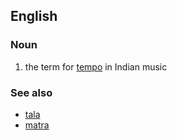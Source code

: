 ==English==
===Noun===
# the term for [[tempo]] in Indian music

===See also===
*[[tala]]
*[[matra]]